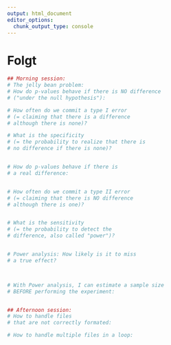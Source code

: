 ```yaml
---
output: html_document
editor_options: 
  chunk_output_type: console
---
```

# Folgt {#day6}

```r
## Morning session: 
# The jelly bean problem:
# How do p-values behave if there is NO difference 
# ("under the null hypothesis"):

# How often do we commit a type I error 
# (= claiming that there is a difference 
# although there is none)?

# What is the specificity
# (= the probability to realize that there is 
# no difference if there is none)?


# How do p-values behave if there is
# a real difference:


# How often do we commit a type II error
# (= claiming that there is NO difference 
# although there is one)?


# What is the sensitivity
# (= the probability to detect the 
# difference, also called "power")?


# Power analysis: How likely is it to miss
# a true effect?



# With Power analysis, I can estimate a sample size
# BEFORE performing the experiment:


## Afternoon session: 
# How to handle files
# that are not correctly formated:

# How to handle multiple files in a loop:

```

